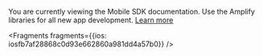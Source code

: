 <Callout warning>

You are currently viewing the Mobile SDK documentation. Use the Amplify libraries for all new app development. [Learn more](/lib/lib)




<Fragments fragments={{ios: iosfb7af28868c0d93e662860a981dd4a57b0}} />

</Callout>

